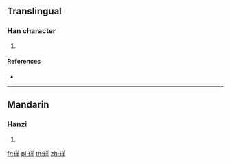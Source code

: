 {{character info/new}}
==Translingual==

===Han character===
{{Han char|rn=96|rad=玉|as=06|sn=10|four=18150|canj=MGTQ}}

# {{defn|Han|sort=玉06}}

====References====
* {{Han ref|kx=0730.240|dkj=20950|hdz=21113.020|uh=73DC|ud=29660|bh=D2B3|bd=53939}}

----

==Mandarin==

===Hanzi===
{{cmn-hanzi|pin=[[yáng]] ([[yang2]])|wg=yang<sup>2</sup>}}

# {{defn|lang=cmn|sort=玉06}}

[[fr:珜]]
[[pl:珜]]
[[th:珜]]
[[zh:珜]]